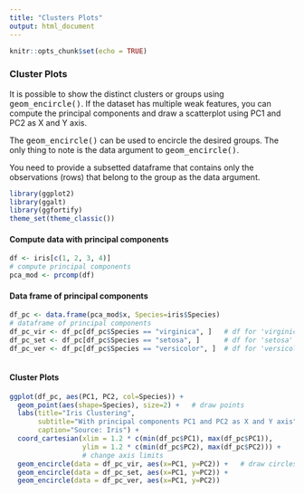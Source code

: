 ```yaml
---
title: "Clusters Plots"
output: html_document
---
```


```r
knitr::opts_chunk$set(echo = TRUE)
```

### Cluster Plots

It is possible to show the distinct clusters or groups using <tt>geom_encircle()</tt>. If the dataset has multiple weak features, you can compute the principal components and draw a scatterplot using PC1 and PC2 as X and Y axis.

The <tt>geom_encircle()</tt> can be used to encircle the desired groups. The only thing to note is the data argument to <tt>geom_encircle()</tt>. 

You need to provide a subsetted dataframe that contains only the observations (rows) that belong to the group as the data argument.

```r
library(ggplot2)
library(ggalt)
library(ggfortify)
theme_set(theme_classic())
```

#### Compute data with principal components 

```r

df <- iris[c(1, 2, 3, 4)]
# compute principal components
pca_mod <- prcomp(df)  
```

#### Data frame of principal components
```r

df_pc <- data.frame(pca_mod$x, Species=iris$Species)  
# dataframe of principal components
df_pc_vir <- df_pc[df_pc$Species == "virginica", ]   # df for 'virginica'
df_pc_set <- df_pc[df_pc$Species == "setosa", ]      # df for 'setosa'
df_pc_ver <- df_pc[df_pc$Species == "versicolor", ]  # df for 'versicolor'
 
```

#### Cluster Plots

```r

ggplot(df_pc, aes(PC1, PC2, col=Species)) + 
  geom_point(aes(shape=Species), size=2) +   # draw points
  labs(title="Iris Clustering", 
       subtitle="With principal components PC1 and PC2 as X and Y axis",
       caption="Source: Iris") + 
  coord_cartesian(xlim = 1.2 * c(min(df_pc$PC1), max(df_pc$PC1)), 
                  ylim = 1.2 * c(min(df_pc$PC2), max(df_pc$PC2))) +   
                  # change axis limits
  geom_encircle(data = df_pc_vir, aes(x=PC1, y=PC2)) +   # draw circles
  geom_encircle(data = df_pc_set, aes(x=PC1, y=PC2)) + 
  geom_encircle(data = df_pc_ver, aes(x=PC1, y=PC2))
```
